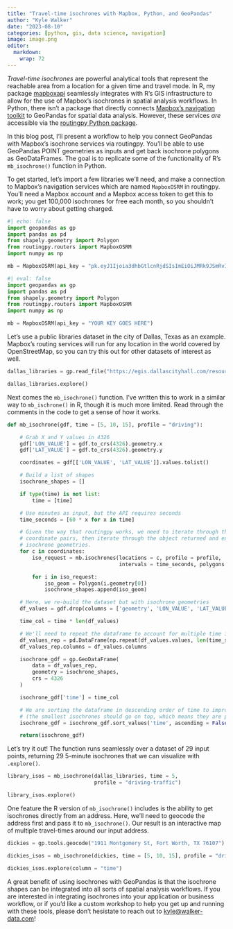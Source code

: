 ```yaml
---
title: "Travel-time isochrones with Mapbox, Python, and GeoPandas"
author: "Kyle Walker"
date: "2023-08-10"
categories: [python, gis, data science, navigation]
image: image.png
editor: 
  markdown: 
    wrap: 72
---
```


_Travel-time isochrones_ are powerful analytical tools that represent the reachable area from a location for a given time and travel mode.  In R, my package [mapboxapi](https://walker-data.com/mapboxapi) seamlessly integrates with R's GIS infrastructure to allow for the use of Mapbox's isochrones in spatial analysis workflows.  In Python, there isn't a package that directly connects [Mapbox's navigation toolkit](https://docs.mapbox.com/api/navigation/) to GeoPandas for spatial data analysis.  However, these services _are_ accessible via the [routingpy Python package](https://routingpy.readthedocs.io/en/latest/).  

In this blog post, I'll present a workflow to help you connect GeoPandas with Mapbox's isochrone services via routingpy.  You'll be able to use GeoPandas POINT geometries as inputs and get back isochrone polygons as GeoDataFrames.  The goal is to replicate some of the functionality of R's `mb_isochrone()` function in Python.

To get started, let's import a few libraries we'll need, and make a connection to Mapbox's navigation services which are named `MapboxOSRM` in routingpy.  You'll need a Mapbox account and a Mapbox access token to get this to work; you get 100,000 isochrones for free each month, so you shouldn't have to worry about getting charged.  

```python
#| echo: false
import geopandas as gp
import pandas as pd
from shapely.geometry import Polygon
from routingpy.routers import MapboxOSRM
import numpy as np

mb = MapboxOSRM(api_key = "pk.eyJ1Ijoia3dhbGtlcnRjdSIsImEiOiJMRk9JSmRvIn0.l1y2jHZ6IARHM_rA1-X45A")

```

```python
#| eval: false
import geopandas as gp
import pandas as pd
from shapely.geometry import Polygon
from routingpy.routers import MapboxOSRM
import numpy as np

mb = MapboxOSRM(api_key = "YOUR KEY GOES HERE")

```


Let's use a public libraries dataset in the city of Dallas, Texas as an example.  Mapbox's routing services will run for any location in the world covered by OpenStreetMap, so you can try this out for other datasets of interest as well.  

```python
dallas_libraries = gp.read_file("https://egis.dallascityhall.com/resources/Downloads/ShpZip/Library/Libraries.zip")

dallas_libraries.explore()
```


Next comes the `mb_isochrone()` function.  I've written this to work in a similar way to `mb_ischrone()` in R, though it is much more limited.  Read through the comments in the code to get a sense of how it works.  


```python
def mb_isochrone(gdf, time = [5, 10, 15], profile = "driving"):

    # Grab X and Y values in 4326
    gdf['LON_VALUE'] = gdf.to_crs(4326).geometry.x
    gdf['LAT_VALUE'] = gdf.to_crs(4326).geometry.y

    coordinates = gdf[['LON_VALUE', 'LAT_VALUE']].values.tolist()

    # Build a list of shapes
    isochrone_shapes = []

    if type(time) is not list:
        time = [time]

    # Use minutes as input, but the API requires seconds
    time_seconds = [60 * x for x in time]

    # Given the way that routingpy works, we need to iterate through the list of 
    # coordinate pairs, then iterate through the object returned and extract the 
    # isochrone geometries.  
    for c in coordinates:
        iso_request = mb.isochrones(locations = c, profile = profile,
                                    intervals = time_seconds, polygons = "true")

        for i in iso_request:
            iso_geom = Polygon(i.geometry[0])
            isochrone_shapes.append(iso_geom)

    # Here, we re-build the dataset but with isochrone geometries
    df_values = gdf.drop(columns = ['geometry', 'LON_VALUE', 'LAT_VALUE'])

    time_col = time * len(df_values)

    # We'll need to repeat the dataframe to account for multiple time intervals
    df_values_rep = pd.DataFrame(np.repeat(df_values.values, len(time_seconds), axis = 0))
    df_values_rep.columns = df_values.columns

    isochrone_gdf = gp.GeoDataFrame(
        data = df_values_rep,
        geometry = isochrone_shapes,
        crs = 4326
    )

    isochrone_gdf['time'] = time_col

    # We are sorting the dataframe in descending order of time to improve visualization
    # (the smallest isochrones should go on top, which means they are plotted last)
    isochrone_gdf = isochrone_gdf.sort_values('time', ascending = False)

    return(isochrone_gdf)


```


Let's try it out!  The function runs seamlessly over a dataset of 29 input points, returning 29 5-minute isochrones that we can visualize with `.explore()`.  

```python
library_isos = mb_isochrone(dallas_libraries, time = 5, 
                            profile = "driving-traffic")

library_isos.explore()
```



One feature the R version of `mb_isochrone()` includes is the ability to get isochrones directly from an address.  Here, we'll need to geocode the address first and pass it to `mb_isochrone()`.  Our result is an interactive map of multiple travel-times around our input address. 

```python
dickies = gp.tools.geocode("1911 Montgomery St, Fort Worth, TX 76107")

dickies_isos = mb_isochrone(dickies, time = [5, 10, 15], profile = "driving-traffic")

dickies_isos.explore(column = "time")
```



A great benefit of using isochrones with GeoPandas is that the isochrone shapes can be integrated into all sorts of spatial analysis workflows.  If you are interested in integrating isochrones into your application or business workflow, or if you'd like a custom workshop to help you get up and running with these tools, please don't hesistate to reach out to <kyle@walker-data.com>!


